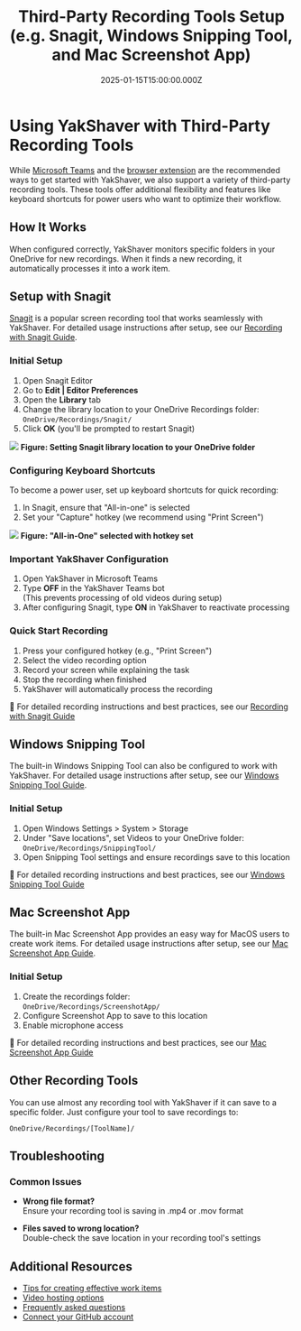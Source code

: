﻿---
title: Third-Party Recording Tools Setup (e.g. Snagit, Windows Snipping Tool, and Mac Screenshot App)
date: '2025-01-15T15:00:00.000Z'
displayOrder: 3
---

# Using YakShaver with Third-Party Recording Tools

While [Microsoft Teams](recording-work-item-teams) and the [browser extension](recording-work-item-browser-extension) are the recommended ways to get started with YakShaver, we also support a variety of third-party recording tools. These tools offer additional flexibility and features like keyboard shortcuts for power users who want to optimize their workflow.

## How It Works

When configured correctly, YakShaver monitors specific folders in your OneDrive for new recordings. When it finds a new recording, it automatically processes it into a work item.

## Setup with Snagit

[Snagit](https://www.techsmith.com/screen-capture.html) is a popular screen recording tool that works seamlessly with YakShaver. For detailed usage instructions after setup, see our [Recording with Snagit Guide](recording-work-item-snagit).

### Initial Setup

1. Open Snagit Editor
2. Go to **Edit | Editor Preferences**
3. Open the **Library** tab
4. Change the library location to your OneDrive Recordings folder:  
   `OneDrive/Recordings/Snagit/`
5. Click **OK** (you'll be prompted to restart Snagit)

![](/snagit-tutorial.jpg)
**Figure: Setting Snagit library location to your OneDrive folder**

### Configuring Keyboard Shortcuts

To become a power user, set up keyboard shortcuts for quick recording:

1. In Snagit, ensure that "All-in-one" is selected
2. Set your "Capture" hotkey (we recommend using "Print Screen")

![](/YakShaver/All-in-One.png)
**Figure: "All-in-One" selected with hotkey set**

### Important YakShaver Configuration

1. Open YakShaver in Microsoft Teams
2. Type **OFF** in the YakShaver Teams bot  
   (This prevents processing of old videos during setup)
3. After configuring Snagit, type **ON** in YakShaver to reactivate processing

### Quick Start Recording
1. Press your configured hotkey (e.g., "Print Screen")
2. Select the video recording option
3. Record your screen while explaining the task
4. Stop the recording when finished
5. YakShaver will automatically process the recording

📖 For detailed recording instructions and best practices, see our [Recording with Snagit Guide](recording-work-item-snagit)

## Windows Snipping Tool

The built-in Windows Snipping Tool can also be configured to work with YakShaver. For detailed usage instructions after setup, see our [Windows Snipping Tool Guide](recording-work-item-snipping-tool).

### Initial Setup
1. Open Windows Settings > System > Storage
2. Under "Save locations", set Videos to your OneDrive folder:  
   `OneDrive/Recordings/SnippingTool/`
3. Open Snipping Tool settings and ensure recordings save to this location

📖 For detailed recording instructions and best practices, see our [Windows Snipping Tool Guide](recording-work-item-snipping-tool)

## Mac Screenshot App

The built-in Mac Screenshot App provides an easy way for MacOS users to create work items. For detailed usage instructions after setup, see our [Mac Screenshot App Guide](recording-work-item-screenshot-app).

### Initial Setup
1. Create the recordings folder:  
   `OneDrive/Recordings/ScreenshotApp/`
2. Configure Screenshot App to save to this location
3. Enable microphone access

📖 For detailed recording instructions and best practices, see our [Mac Screenshot App Guide](recording-work-item-screenshot-app)

## Other Recording Tools

You can use almost any recording tool with YakShaver if it can save to a specific folder. Just configure your tool to save recordings to:

`OneDrive/Recordings/[ToolName]/`

## Troubleshooting

### Common Issues  
- **Wrong file format?**  
  Ensure your recording tool is saving in .mp4 or .mov format
  
- **Files saved to wrong location?**  
  Double-check the save location in your recording tool's settings 

## Additional Resources
- [Tips for creating effective work items](yakshaver-tips)
- [Video hosting options](video-hosting)
- [Frequently asked questions](frequently-asked-questions)
- [Connect your GitHub account](connect-your-github-account)

